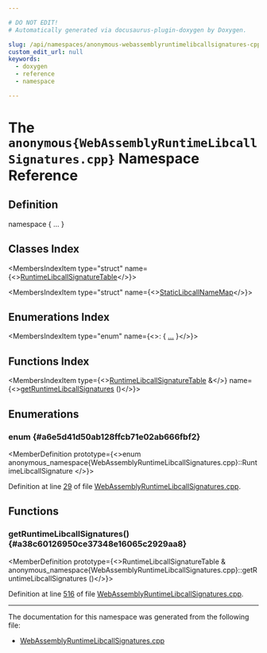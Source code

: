 ```yaml
---

# DO NOT EDIT!
# Automatically generated via docusaurus-plugin-doxygen by Doxygen.

slug: /api/namespaces/anonymous-webassemblyruntimelibcallsignatures-cpp-
custom_edit_url: null
keywords:
  - doxygen
  - reference
  - namespace

---
```





# The `anonymous{WebAssemblyRuntimeLibcallSignatures.cpp}` Namespace Reference

<DoxygenPage pluginConfig={pluginConfig}>



## Definition

<CodeBlock>namespace &#123; ... &#125;</CodeBlock>

## Classes Index

<MembersIndex>

<MembersIndexItem
  type="struct"
  name={<><a href="/docs/api/structs/anonymous-namespace-webassemblyruntimelibcallsignatures-cpp-/runtimelibcallsignaturetable">RuntimeLibcallSignatureTable</a></>}>
</MembersIndexItem>

<MembersIndexItem
  type="struct"
  name={<><a href="/docs/api/structs/anonymous-namespace-webassemblyruntimelibcallsignatures-cpp-/staticlibcallnamemap">StaticLibcallNameMap</a></>}>
</MembersIndexItem>

</MembersIndex>

## Enumerations Index

<MembersIndex>

<MembersIndexItem
  type="enum"
  name={<>:  &#123; <a href="#a6e5d41d50ab128ffcb71e02ab666fbf2">...</a> &#125;</>}>
</MembersIndexItem>

</MembersIndex>

## Functions Index

<MembersIndex>

<MembersIndexItem
  type={<><a href="/docs/api/structs/anonymous-namespace-webassemblyruntimelibcallsignatures-cpp-/runtimelibcallsignaturetable">RuntimeLibcallSignatureTable</a> &amp;</>}
  name={<><a href="#a38c60126950ce37348e16065c2929aa8">getRuntimeLibcallSignatures</a> ()</>}>
</MembersIndexItem>

</MembersIndex>


<SectionDefinition>

## Enumerations

### enum  {#a6e5d41d50ab128ffcb71e02ab666fbf2}

<MemberDefinition
  prototype={<>enum anonymous_namespace&#123;WebAssemblyRuntimeLibcallSignatures.cpp&#125;::RuntimeLibcallSignature </>}>

<EnumerationList title="Enumeration values">

<Link id="a6e5d41d50ab128ffcb71e02ab666fbf2a3d2e807a338b6cd75e496b0fa6da88cd" />
<EnumerationListItem name="func">

</EnumerationListItem>

<Link id="a6e5d41d50ab128ffcb71e02ab666fbf2a49b3793ff14fea20ac45b87fc5f93ec9" />
<EnumerationListItem name="f32_func_f32">

</EnumerationListItem>

<Link id="a6e5d41d50ab128ffcb71e02ab666fbf2a344be73374dc7bd2469147442a01c39d" />
<EnumerationListItem name="f32_func_f64">

</EnumerationListItem>

<Link id="a6e5d41d50ab128ffcb71e02ab666fbf2a6e128f04add73ae01e231294c3743972" />
<EnumerationListItem name="f32_func_i32">

</EnumerationListItem>

<Link id="a6e5d41d50ab128ffcb71e02ab666fbf2a3647baf8707bac427b56d8386cf3e9b5" />
<EnumerationListItem name="f32_func_i64">

</EnumerationListItem>

<Link id="a6e5d41d50ab128ffcb71e02ab666fbf2a6759581c700bfc70747db8909763c5e4" />
<EnumerationListItem name="f32_func_i16">

</EnumerationListItem>

<Link id="a6e5d41d50ab128ffcb71e02ab666fbf2a1e99022a264cee288908b04c51718dd1" />
<EnumerationListItem name="f64_func_f32">

</EnumerationListItem>

<Link id="a6e5d41d50ab128ffcb71e02ab666fbf2aba39bebe780b279f46d1ca89f6e8928f" />
<EnumerationListItem name="f64_func_f64">

</EnumerationListItem>

<Link id="a6e5d41d50ab128ffcb71e02ab666fbf2a748dc3e460822894c41e4178e4234419" />
<EnumerationListItem name="f64_func_i32">

</EnumerationListItem>

<Link id="a6e5d41d50ab128ffcb71e02ab666fbf2ab4d51fbfdbdb3eb235308298e26193f7" />
<EnumerationListItem name="f64_func_i64">

</EnumerationListItem>

<Link id="a6e5d41d50ab128ffcb71e02ab666fbf2af3ca35fe46d3c1e3fd5553c577f6ce11" />
<EnumerationListItem name="i32_func_f32">

</EnumerationListItem>

<Link id="a6e5d41d50ab128ffcb71e02ab666fbf2a8c734c58b7b3c711f4f404bfb5617042" />
<EnumerationListItem name="i32_func_f64">

</EnumerationListItem>

<Link id="a6e5d41d50ab128ffcb71e02ab666fbf2a42f5d8cf21c7ec934a39cf3136206948" />
<EnumerationListItem name="i32_func_i32">

</EnumerationListItem>

<Link id="a6e5d41d50ab128ffcb71e02ab666fbf2a600923f0d7c29388fe70168bab66110a" />
<EnumerationListItem name="i64_func_f32">

</EnumerationListItem>

<Link id="a6e5d41d50ab128ffcb71e02ab666fbf2aa490a43f4573ce284365c7432bb175d4" />
<EnumerationListItem name="i64_func_f64">

</EnumerationListItem>

<Link id="a6e5d41d50ab128ffcb71e02ab666fbf2ac5cc9d1ccaf374565dd452637a2bbfdf" />
<EnumerationListItem name="i64_func_i64">

</EnumerationListItem>

<Link id="a6e5d41d50ab128ffcb71e02ab666fbf2a6bc40fcb87d82c4dca3c7d2bc973f144" />
<EnumerationListItem name="f32_func_f32_f32">

</EnumerationListItem>

<Link id="a6e5d41d50ab128ffcb71e02ab666fbf2adbdb5994e3c6a7594fe75c75cedad40e" />
<EnumerationListItem name="f32_func_f32_i32">

</EnumerationListItem>

<Link id="a6e5d41d50ab128ffcb71e02ab666fbf2a55f8fa69177a231cf90ad9c664bee6a2" />
<EnumerationListItem name="f32_func_i64_i64">

</EnumerationListItem>

<Link id="a6e5d41d50ab128ffcb71e02ab666fbf2a639d80b654d41bb068812e5e23c47557" />
<EnumerationListItem name="f64_func_f64_f64">

</EnumerationListItem>

<Link id="a6e5d41d50ab128ffcb71e02ab666fbf2ae9fdbbe27ea608802abeab1e03856229" />
<EnumerationListItem name="f64_func_f64_i32">

</EnumerationListItem>

<Link id="a6e5d41d50ab128ffcb71e02ab666fbf2abcd8b097a3d1cbd7400438cdd0338b12" />
<EnumerationListItem name="f64_func_i64_i64">

</EnumerationListItem>

<Link id="a6e5d41d50ab128ffcb71e02ab666fbf2a544ba4a63d58eb6a84106d47b942357f" />
<EnumerationListItem name="i16_func_f32">

</EnumerationListItem>

<Link id="a6e5d41d50ab128ffcb71e02ab666fbf2aba63aac52df22e3ef4760b59fa0a8022" />
<EnumerationListItem name="i16_func_f64">

</EnumerationListItem>

<Link id="a6e5d41d50ab128ffcb71e02ab666fbf2abd9e78ca73c39b342c1ca631191704bc" />
<EnumerationListItem name="i16_func_i64_i64">

</EnumerationListItem>

<Link id="a6e5d41d50ab128ffcb71e02ab666fbf2a024a69a32a0c167ef6ee543e52074929" />
<EnumerationListItem name="i8_func_i8_i8">

</EnumerationListItem>

<Link id="a6e5d41d50ab128ffcb71e02ab666fbf2a0f78abe2fbacbdd56f37a4cd4716341d" />
<EnumerationListItem name="func_f32_iPTR_iPTR">

</EnumerationListItem>

<Link id="a6e5d41d50ab128ffcb71e02ab666fbf2a1ea5160db9c08f7b6a0a0d374f65e07e" />
<EnumerationListItem name="func_f64_iPTR_iPTR">

</EnumerationListItem>

<Link id="a6e5d41d50ab128ffcb71e02ab666fbf2a844738787690e437598d4ce69fa668f6" />
<EnumerationListItem name="i16_func_i16_i16">

</EnumerationListItem>

<Link id="a6e5d41d50ab128ffcb71e02ab666fbf2a92e06fb53fe8837f51bce542e11a7c6e" />
<EnumerationListItem name="i32_func_f32_f32">

</EnumerationListItem>

<Link id="a6e5d41d50ab128ffcb71e02ab666fbf2a3fb0b589299a98b32359d724b7dd62a4" />
<EnumerationListItem name="i32_func_f64_f64">

</EnumerationListItem>

<Link id="a6e5d41d50ab128ffcb71e02ab666fbf2aa24d6aad3085bab5572804c627e65760" />
<EnumerationListItem name="i32_func_i32_i32">

</EnumerationListItem>

<Link id="a6e5d41d50ab128ffcb71e02ab666fbf2ac05980b99bbcd854c8f8c45728fbef7a" />
<EnumerationListItem name="i32_func_i32_i32_iPTR">

</EnumerationListItem>

<Link id="a6e5d41d50ab128ffcb71e02ab666fbf2ad598054644aa13ae6c52a15eabb5b57b" />
<EnumerationListItem name="i64_func_i64_i64">

</EnumerationListItem>

<Link id="a6e5d41d50ab128ffcb71e02ab666fbf2a7814955e73ccf85c021bd7188af54167" />
<EnumerationListItem name="i64_func_i64_i64_iPTR">

</EnumerationListItem>

<Link id="a6e5d41d50ab128ffcb71e02ab666fbf2a4cb803c6563c36b1be89b0f8e1282646" />
<EnumerationListItem name="i64_i64_func_i32">

</EnumerationListItem>

<Link id="a6e5d41d50ab128ffcb71e02ab666fbf2afeffedb23147b979ae8c39f96f888cd6" />
<EnumerationListItem name="i64_i64_func_i64">

</EnumerationListItem>

<Link id="a6e5d41d50ab128ffcb71e02ab666fbf2a6bc198f6055f3fb8f75963a6aadbb02a" />
<EnumerationListItem name="i64_i64_func_f32">

</EnumerationListItem>

<Link id="a6e5d41d50ab128ffcb71e02ab666fbf2a4b8b880ca531823a0ebff517a2f5fa5d" />
<EnumerationListItem name="i64_i64_func_f64">

</EnumerationListItem>

<Link id="a6e5d41d50ab128ffcb71e02ab666fbf2afd21ede0a9f51e0f22d5a157c1b2d6e4" />
<EnumerationListItem name="i16_i16_func_i16_i16">

</EnumerationListItem>

<Link id="a6e5d41d50ab128ffcb71e02ab666fbf2ac746012b46851d9edc03010f7c08142d" />
<EnumerationListItem name="i32_i32_func_i32_i32">

</EnumerationListItem>

<Link id="a6e5d41d50ab128ffcb71e02ab666fbf2ade6be5896e997ced5d30bcfe8b107cd5" />
<EnumerationListItem name="i64_i64_func_i64_i64">

</EnumerationListItem>

<Link id="a6e5d41d50ab128ffcb71e02ab666fbf2ac2a37d3e4ba68aac3168d240227491d1" />
<EnumerationListItem name="i64_i64_func_i64_i64_i64_i64">

</EnumerationListItem>

<Link id="a6e5d41d50ab128ffcb71e02ab666fbf2a8dadc00c5cd8a4a28bec7098d11c7d95" />
<EnumerationListItem name="i64_i64_func_i64_i64_i64_i64_iPTR">

</EnumerationListItem>

<Link id="a6e5d41d50ab128ffcb71e02ab666fbf2a10b78d9b3094f93319398d96eb6ff563" />
<EnumerationListItem name="i64_i64_i64_i64_func_i64_i64_i64_i64">

</EnumerationListItem>

<Link id="a6e5d41d50ab128ffcb71e02ab666fbf2ac1fd1c488cb2b30ec14115b459deb741" />
<EnumerationListItem name="i64_i64_func_i64_i64_i32">

</EnumerationListItem>

<Link id="a6e5d41d50ab128ffcb71e02ab666fbf2a548e4d02485362ab35e609e0c7784a91" />
<EnumerationListItem name="i64_i64_func_i64_i64_i64_i64_i64_i64">

</EnumerationListItem>

<Link id="a6e5d41d50ab128ffcb71e02ab666fbf2acdd7dc758ee7126cd9306d816bf206f3" />
<EnumerationListItem name="iPTR_func_i32">

</EnumerationListItem>

<Link id="a6e5d41d50ab128ffcb71e02ab666fbf2ac4decc8ec258cf7be1abb7eac794db1b" />
<EnumerationListItem name="iPTR_func_iPTR_i32_iPTR">

</EnumerationListItem>

<Link id="a6e5d41d50ab128ffcb71e02ab666fbf2a07372d2c38d58f6c54bb46490c9a4814" />
<EnumerationListItem name="iPTR_func_iPTR_iPTR_iPTR">

</EnumerationListItem>

<Link id="a6e5d41d50ab128ffcb71e02ab666fbf2a788666e047a7434669abf7c2546ad6d2" />
<EnumerationListItem name="f32_func_f32_f32_f32">

</EnumerationListItem>

<Link id="a6e5d41d50ab128ffcb71e02ab666fbf2ab752d40394ed704af4a37ff9e2d8c2a6" />
<EnumerationListItem name="f64_func_f64_f64_f64">

</EnumerationListItem>

<Link id="a6e5d41d50ab128ffcb71e02ab666fbf2aa56bafd6e3e16d3a1a95522e02dd58cd" />
<EnumerationListItem name="func_i64_i64_iPTR_iPTR">

</EnumerationListItem>

<Link id="a6e5d41d50ab128ffcb71e02ab666fbf2a8d17d44bb5d33e119e319cb13df88f8c" />
<EnumerationListItem name="i32_func_i64_i64">

</EnumerationListItem>

<Link id="a6e5d41d50ab128ffcb71e02ab666fbf2afe0dfa43081723198b604d04e1771fb5" />
<EnumerationListItem name="i32_func_i64_i64_i64_i64">

</EnumerationListItem>

<Link id="a6e5d41d50ab128ffcb71e02ab666fbf2a584eb8d42862cc2f93c86455849e1be8" />
<EnumerationListItem name="iPTR_func_f32">

</EnumerationListItem>

<Link id="a6e5d41d50ab128ffcb71e02ab666fbf2a0a9e4cb9020f92a3d6d0dbcbc442f48d" />
<EnumerationListItem name="iPTR_func_f64">

</EnumerationListItem>

<Link id="a6e5d41d50ab128ffcb71e02ab666fbf2ab99141da33a653aab7a3962221d67d86" />
<EnumerationListItem name="iPTR_func_i64_i64">

</EnumerationListItem>

<Link id="a6e5d41d50ab128ffcb71e02ab666fbf2a61d1e69712abd56f4321353412daa160" />
<EnumerationListItem name="unsupported">

</EnumerationListItem>

</EnumerationList>

Definition at line <a href="/docs/api/files/lib/lib/target/lib/target/webassembly/webassemblyruntimelibcallsignatures-cpp/#l00029">29</a> of file <a href="/docs/api/files/lib/lib/target/lib/target/webassembly/webassemblyruntimelibcallsignatures-cpp">WebAssemblyRuntimeLibcallSignatures.cpp</a>.
</MemberDefinition>

</SectionDefinition>

<SectionDefinition>

## Functions

### getRuntimeLibcallSignatures() {#a38c60126950ce37348e16065c2929aa8}

<MemberDefinition
  prototype={<>RuntimeLibcallSignatureTable &amp; anonymous&#95;namespace&#123;WebAssemblyRuntimeLibcallSignatures.cpp&#125;::getRuntimeLibcallSignatures ()</>}>

Definition at line <a href="/docs/api/files/lib/lib/target/lib/target/webassembly/webassemblyruntimelibcallsignatures-cpp/#l00516">516</a> of file <a href="/docs/api/files/lib/lib/target/lib/target/webassembly/webassemblyruntimelibcallsignatures-cpp">WebAssemblyRuntimeLibcallSignatures.cpp</a>.
</MemberDefinition>

</SectionDefinition>

<hr/>

The documentation for this namespace was generated from the following file:

<ul>
<li><a href="/docs/api/files/lib/lib/target/lib/target/webassembly/webassemblyruntimelibcallsignatures-cpp">WebAssemblyRuntimeLibcallSignatures.cpp</a></li>
</ul>

</DoxygenPage>
